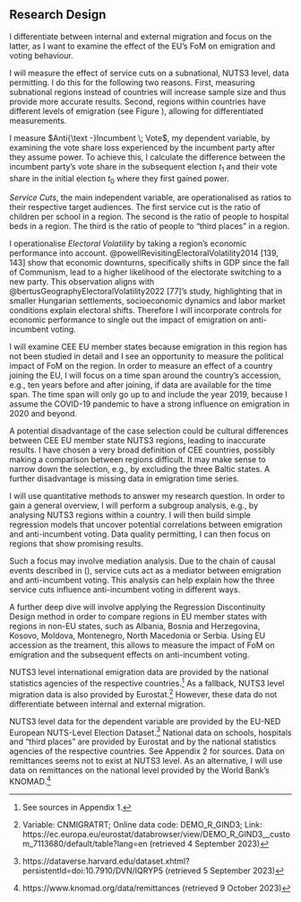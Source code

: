 ## Research Design
<!-- The research design (how, where and when?) -->
<!-- List research operations: Why are they best to tackle RQ? -->

I differentiate between internal and external migration and focus on the latter, as I want to examine the effect of the EU’s FoM on emigration and voting behaviour.

I will measure the effect of service cuts on a subnational, NUTS3 level, data permitting. I do this for the following two reasons. First, measuring subnational regions instead of countries will increase sample size and thus provide more accurate results. Second, regions within countries have different levels of emigration (see Figure \ref{fig:net_migration_map}), allowing for differentiated measurements.

<!-- operationalisation --> 
I measure $Anti{\text -}Incumbent \; Vote$, my dependent variable, by examining the vote share loss experienced by the incumbent party after they assume power. To achieve this, I calculate the difference between the incumbent party's vote share in the subsequent election $t_1$ and their vote share in the initial election $t_0$ where they first gained power.

$Service \; Cuts$, the main independent variable, are operationalised as ratios to their respective target audiences. The first service cut is the ratio of children per school in a region. The second is the ratio of people to hospital beds in a region. The third is the ratio of people to “third places” in a region.

I operationalise $Electoral \; Volatility$ by taking a region’s economic performance into account. @powellRevisitingElectoralVolatility2014 [139, 143] show that economic downturns, specifically shifts in GDP since the fall of Communism, lead to a higher likelihood of the electorate switching to a new party. This observation aligns with @bertusGeographyElectoralVolatility2022 [77]’s study, highlighting that in smaller Hungarian settlements, socioeconomic dynamics and labor market conditions explain electoral shifts. Therefore I will incorporate controls for economic performance to single out the impact of emigration on anti-incumbent voting.

<!-- justify case selection of geographical and temporal span: what's their logic and are there disadvantages? -->
I will examine CEE EU member states because emigration in this region has not been studied in detail and I see an opportunity to measure the political impact of FoM on the region. In order to measure an effect of a country joining the EU, I will focus on a time span around the country’s accession, e.g., ten years before and after joining, if data are available for the time span. The time span will only go up to and include the year 2019, because I assume the COVID-19 pandemic to have a strong influence on emigration in 2020 and beyond.

A potential disadvantage of the case selection could be cultural differences between CEE EU member state NUTS3 regions, leading to inaccurate results. I have chosen a very broad definition of CEE countries, possibly making a comparison between regions difficult. It may make sense to narrow down the selection, e.g., by excluding the three Baltic states. A further disadvantage is missing data in emigration time series.

<!-- Methodology -->
I will use quantitative methods to answer my research question. In order to gain a general overview, I will perform a subgroup analysis, e.g., by analysing NUTS3 regions within a country. I will then build simple regression models that uncover potential correlations between emigration and anti-incumbent voting. Data quality permitting, I can then focus on regions that show promising results.

Such a focus may involve mediation analysis. Due to the chain of causal events described in (\ref{eq:cm_updated}), service cuts act as a mediator between emigration and anti-incumbent voting. This analysis can help explain how the three service cuts influence anti-incumbent voting in different ways.

A further deep dive will involve applying the Regression Discontinuity Design method in order to compare regions in EU member states with regions in non-EU states, such as Albania, Bosnia and Herzegovina, Kosovo, Moldova, Montenegro, North Macedonia or Serbia. Using EU accession as the treament, this allows to measure the impact of FoM on emigration and the subsequent effects on anti-incumbent voting.
<!-- Explicitly state for which non-EU MS you have data --> 

<!-- Data -->
NUTS3 level international emigration data are provided by the national statistics agencies of the respective countries.^[See sources in Appendix 1.] As a fallback, NUTS3 level migration data is also provided by Eurostat.^[Variable: CNMIGRATRT; Online data code: DEMO_R_GIND3; Link: https://ec.europa.eu/eurostat/databrowser/view/DEMO_R_GIND3__custom_7113680/default/table?lang=en (retrieved 4 September 2023)] However, these data do not differentiate between internal and external migration.

NUTS3 level data for the dependent variable are provided by the EU-NED European NUTS-Level Election Dataset.^[https://dataverse.harvard.edu/dataset.xhtml?persistentId=doi:10.7910/DVN/IQRYP5 (retrieved 5 September 2023)] National data on schools, hospitals and “third places” are provided by Eurostat and by the national statistics agencies of the respective countries. See Appendix 2 for sources. Data on remittances seems not to exist at NUTS3 level. As an alternative, I will use data on remittances on the national level provided by the World Bank’s KNOMAD.^[https://www.knomad.org/data/remittances (retrieved 9 October 2023)]